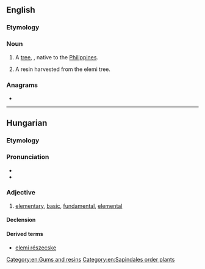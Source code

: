 ==English==
{{rfi|en}}
{{wikipedia}}

===Etymology===
{{rfe|lang=en}}

===Noun===
{{en-noun}}

# A [[tree]], {{taxlink|Canarium luzonicum|species|noshow=1}}, native to the [[Philippines]].
# {{lb|en|uncountable}} A resin harvested from the elemi tree.

===Anagrams===
* {{l|en|Emile}}

----

==Hungarian==

===Etymology===
{{hu-suffix|elem|i|pos=adj}}

===Pronunciation===
* {{hu-IPA}}
* {{hyphenation|ele|mi|lang=hu}}

===Adjective===
{{hu-adj|bb}}

# [[elementary]], [[basic]], [[fundamental]], [[elemental]]

====Declension====
{{hu-infl-nom|elemie|e|-}}

====Derived terms====
* [[elemi részecske]]

[[Category:en:Gums and resins]]
[[Category:en:Sapindales order plants]]